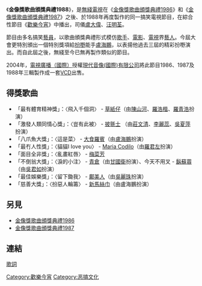 《'''金像獎歌曲頒獎典禮1988'''》，是[[電視廣播有限公司|無綫電視]]在《[[金像獎歌曲頒獎典禮1986|金像獎歌曲頒獎典禮1986]]》和《[[金像獎歌曲頒獎典禮1987|金像獎歌曲頒獎典禮1987]]》之後、於1988年再度製作的同一搞笑電視節目，在綜合性節目《[[歡樂今宵|歡樂今宵]]》中播出，司儀[[盧大偉_(香港)|盧大偉]]、[[汪明荃|汪明荃]]。

節目由多名搞笑[[藝員|藝員]]，以歌曲頒獎典禮形式模仿[[歌手|歌手]]、[[電影|電影]]、[[電視|電視]]界[[藝人|藝人]]。今屆大會更特別頒出一個特別獎項給[[扮嘢|扮嘢]]能手[[盧海鵬|盧海鵬]]，以表揚他過去三屆的精彩扮嘢演出。而自此屆之後，無綫至今已無再製作類似的節目。

2004年，[[電視廣播（國際）|電視廣播（國際）]]授權[[現代音像(國際)有限公司|現代音像(國際)有限公司]]將此節目1986、1987及1988年三輯製作成一套[[VCD|VCD]]出售。

==得獎歌曲==
* 「最有體育精神獎」：〈飛入千個洞〉 - [[草蜢_(組合)|草紙仔]]（由[[陳山河|陳山河]]、[[羅浩楷|羅浩楷]]、[[羅青浩|羅青浩]]扮演）
* 「激發人類同情心獎」：〈豈有此被〉 - [[藍戰士|披氈士]] （由[[莊文清|莊文清]]、[[李麗蕊|李麗蕊]]、[[吳夏萍|吳夏萍]]扮演）
* 「八爪魚大獎」：〈這是菜〉 - [[泰迪羅賓|大食羅賓]]（由[[盧海鵬|盧海鵬]]扮演）
* 「最冇人性獎」：〈貓貓I Iove you〉 - [[肥媽|Maria Codilo]]（由[[羅君左|羅君左]]扮演）
* 「面目全非獎」：〈亂畫紅唇〉 - [[梅艷芳|梅菜芳]] 
* 「不倒翁大獎」：〈淚的小注〉 - [[青山_(歌手)|青倉]]（由[[甘國衛|甘國衛]]扮演）、今天不用叉 - [[姚蘇蓉|鬍蘇蓉]]（由[[吳君如|吳君如]]扮演）
* 「最佳娛樂獎」：〈留下鋤我〉 - [[鄺美雲|鄺美人]]（由[[吳麗珠|吳麗珠]]扮演）
* 「慈善大獎」：〈扮惡人輪籌〉 - [[新馬師曾|新馬絲巾]]（由盧海鵬扮演）

==另見==
* [[金像獎歌曲頒獎典禮1986|金像獎歌曲頒獎典禮1986]]
* [[金像獎歌曲頒獎典禮1987|金像獎歌曲頒獎典禮1987]]

==連結==
[https://web.archive.org/web/20080414233142/http://www.cmpair.com/goldaward/1988.html 歌詞]

[[Category:歡樂今宵|Category:歡樂今宵]]
[[Category:恶搞文化|Category:恶搞文化]]